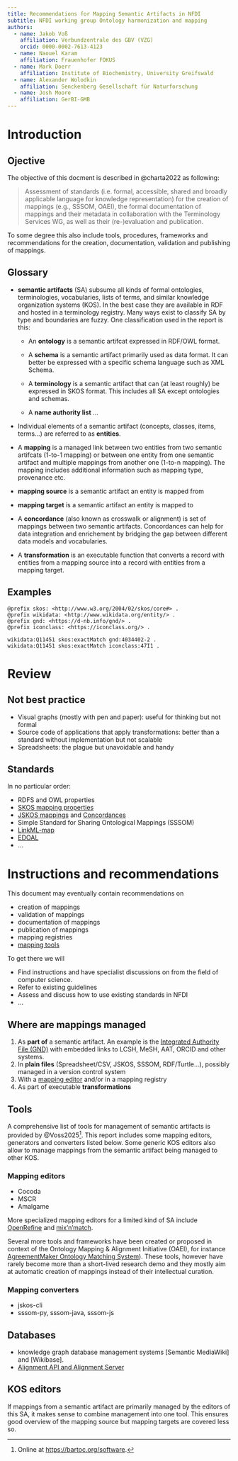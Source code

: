 ```yaml
---
title: Recommendations for Mapping Semantic Artifacts in NFDI
subtitle: NFDI working group Ontology harmonization and mapping
authors:
  - name: Jakob Voß
    affiliation: Verbundzentrale des GBV (VZG)
    orcid: 0000-0002-7613-4123 
  - name: Naouel Karam
    affiliation: Frauenhofer FOKUS
  - name: Mark Doerr
    affiliation: Institute of Biochemistry, University Greifswald
  - name: Alexander Wolodkin
    affiliation: Senckenberg Gesellschaft für Naturforschung 
  - name: Josh Moore
    affiliation: GerBI-GMB
---
```


# Introduction

## Ojective

The objective of this docment is described in @charta2022 as following:

> Assessment of standards (i.e. formal, accessible, shared and broadly applicable language for knowledge representation) for the creation of mappings (e.g., SSSOM, OAEI), the formal documentation of mappings and their metadata in collaboration with the Terminology Services WG, as well as their (re-)evaluation and publication. 

To some degree this also include tools, procedures, frameworks and recommendations for the creation, documentation, validation and publishing of mappings.

## Glossary

- **semantic artifacts** (SA) subsume all kinds of formal ontologies, terminologies, vocabularies, lists of terms, and similar knowledge organization systems (KOS). In the best case they are available in RDF and hosted in a terminology registry. Many ways exist to classify SA by type and boundaries are fuzzy. One classification used in the report is this:

  - An **ontology** is a semantic artifcat expressed in RDF/OWL format.

  - A **schema** is a semantic artifact primarily used as data format. It can better be expressed with a specific schema language such as XML Schema. 

  - A **terminology** is a semantic artifact that can (at least roughly) be expressed in SKOS format. This includes all SA except ontologies and schemas.

  - A **name authority list** ...

- Individual elements of a semantic artifact (concepts, classes, items, terms...) are referred to as **entities**.

- A **mapping** is a managed link between two entities from two semantic artifcats (1-to-1 mapping) or between one entity from one semantic artifact and multiple mappings from another one (1-to-n mapping). The mapping includes additional information such as mapping type, provenance etc.

- **mapping source** is a semantic artifact an entity is mapped from

- **mapping target** is a semantic artifact an entity is mapped to

- A **concordance** (also known as crosswalk or alignment) is set of mappings between two semantic artifacts. Concordances can help for data integration and enrichement by bridging the gap between different data models and vocabularies. 

- A **transformation** is an executable function that converts a record with entities from a mapping source into a record with entities from a mapping target.

## Examples

~~~{.ttl}
@prefix skos: <http://www.w3.org/2004/02/skos/core#> .
@prefix wikidata: <http://www.wikidata.org/entity/> .
@prefix gnd: <https://d-nb.info/gnd/> .
@prefix iconclass: <https://iconclass.org/> .

wikidata:Q11451 skos:exactMatch gnd:4034402-2 .
wikidata:Q11451 skos:exactMatch iconclass:47I1 .
~~~

# Review

## Not best practice

- Visual graphs (mostly with pen and paper): useful for thinking but not formal
- Source code of applications that apply transformations: better than a standard without implementation but not scalable
- Spreadsheets: the plague but unavoidable and handy

## Standards

In no particular order:

- RDFS and OWL properties
- [SKOS mapping properties](https://www.w3.org/TR/skos-reference/#mapping)
- [JSKOS mappings](https://gbv.github.io/jskos/#concept-mappings) and [Concordances](https://gbv.github.io/jskos/#concordances)
- Simple Standard for Sharing Ontological Mappings (SSSOM)
- [LinkML-map](https://linkml.io/linkml-map/)
- [EDOAL](https://moex.gitlabpages.inria.fr/alignapi/edoal.html)
- ...

# Instructions and recommendations

This document may eventually contain recommendations on

- creation of mappings
- validation of mappings
- documentation of mappings
- publication of mappings
- mapping registries
- [mapping tools](#tools)

To get there we will

- Find instructions and have specialist discussions on  from the field of computer science.
- Refer to existing guidelines
- Assess and discuss how to use existing standards in NFDI
- ...

## Where are mappings managed

1. As **part of** a semantic artifact. An example is the [Integrated Authority File (GND)](http://bartoc.org/en/node/430) with embedded links to LCSH, MeSH, AAT, ORCID and other systems.
2. In **plain files** (Spreadsheet/CSV, JSKOS, SSSOM, RDF/Turtle...), possibly managed in a version control system
3. With a [mapping editor](#mapping-editors) and/or in a mapping registry
4. As part of executable **transformations**

## Tools

A comprehensive list of tools for management of semantic artifacts is provided by @Voss2025^[Online at <https://bartoc.org/software>.]. This report includes some mapping editors, generators and converters listed below. Some generic KOS editors also allow to manage mappings from the semantic artifact being managed to other KOS.

### Mapping editors

- Cocoda
- MSCR
- Amalgame

More specialized mapping editors for a limited kind of SA include [OpenRefine](https://openrefine.org/) and [mix'n'match](https://mix-n-match.toolforge.org/).

Several more tools and frameworks have been created or proposed in context of the Ontology Mapping & Alignment Initiative (OAEI), for instance [AgreementMaker Ontology Matching System](https://agreementmaker.github.io/)). These tools, however have rarely become more than a short-lived research demo and they mostly aim at automatic creation of mappings instead of their intellectual curation.

### Mapping converters

- jskos-cli
- sssom-py, sssom-java, sssom-js

## Databases

- knowledge graph database management systems [Semantic MediaWiki] and [Wikibase].
- [Alignment API and Alignment Server](https://moex.gitlabpages.inria.fr/alignapi/)

## KOS editors

If mappings from a semantic artifact are primarily managed by the editors of this SA, it makes sense to combine management into one tool. This ensures good overview of the mapping source but mapping targets are covered less so.


